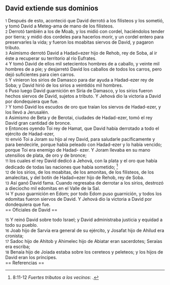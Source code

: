 == David extiende sus dominios ==

{{anchor|1}} <small>1</small> Después de esto, aconteció que David derrotó a los filisteos y los sometió, y tomó David a Meteg-ama de mano de los filisteos.<br>
{{anchor|2}} <small>2</small> Derrotó también a los de Moab, y los midió con cordel, haciéndolos tender por tierra; y midió dos cordeles para hacerlos morir, y un cordel entero para preservarles la vida; y fueron los moabitas siervos de David, y pagaron tributo.<br>
{{anchor|3}} <small>3</small> Asimismo derrotó David a Hadad=ezer hijo de Rehob, rey de Soba, al ir éste a recuperar su territorio al río Eufrates.<br>
{{anchor|4}} <small>4</small> Y tomó David de ellos mil setecientos hombres de a caballo, y veinte mil hombres de a pie; y desjarretó David los caballos de todos los carros, pero dejó suficientes para cien carros.<br>
{{anchor|5}} <small>5</small> Y vinieron los sirios de Damasco para dar ayuda a Hadad-ezer rey de Soba; y David hirió de los sirios a veintidós mil hombres.<br>
{{anchor|6}} <small>6</small> Puso luego David guarnición en Siria de Damasco, y los sirios fueron hechos siervos de David, sujetos a tributo. Y Jehová dio la victoria a David por dondequiera que fue.<br>
{{anchor|7}} <small>7</small> Y tomó David los escudos de oro que traían los siervos de Hadad-ezer, y los llevó a Jerusalén.<br>
{{anchor|8}} <small>8</small> Asimismo de Beta y de Berotai, ciudades de Hadad-ezer, tomó el rey David gran cantidad de bronce.<br>
{{anchor|9}} <small>9</small> Entonces oyendo Toi rey de Hamat, que David había derrotado a todo el ejército de Hadad-ezer,<br>
{{anchor|10}} <small>10</small> envió Toi a Joram su hijo al rey David, para saludarle pacíficamente y para bendecirle, porque había peleado con Hadad-ezer y lo había vencido; porque Toi era enemigo de Hadad- ezer. Y Joram llevaba en su mano utensilios de plata, de oro y de bronce;<br>
{{anchor|11}} <small>11</small> los cuales el rey David dedicó a Jehová, con la plata y el oro que había dedicado de todas las naciones que había sometido; <ref>8:11-12 ''Fuertes tributos a los vecinos'': {{lib|LU|97|9|14}}.</ref><br>
{{anchor|12}} <small>12</small> de los sirios, de los moabitas, de los amonitas, de los filisteos, de los amalecitas, y del botín de Hadad=ezer hijo de Rehob, rey de Soba.<br>
{{anchor|13}} <small>13</small> Así ganó David fama. Cuando regresaba de derrotar a los sirios, destrozó a dieciocho mil edomitas en el Valle de la Sal.<br>
{{anchor|14}} <small>14</small> Y puso guarnición en Edom; por todo Edom puso guarnición, y todos los edomitas fueron siervos de David. Y Jehová dio la victoria a David por dondequiera que fue.<br>
== Oficiales de David ==

{{anchor|15}} <small>15</small> Y reinó David sobre todo Israel; y David administraba justicia y equidad a todo su pueblo.<br>
{{anchor|16}} <small>16</small> Joab hijo de Sarvia era general de su ejército, y Josafat hijo de Ahilud era cronista;<br>
{{anchor|17}} <small>17</small> Sadoc hijo de Ahitob y Ahimelec hijo de Abiatar eran sacerdotes; Seraías era escriba;<br>
{{anchor|18}} <small>18</small> Benaía hijo de Joiada estaba sobre los cereteos y peleteos; y los hijos de David eran los príncipes.<br>
== Referencias ==

<references />
